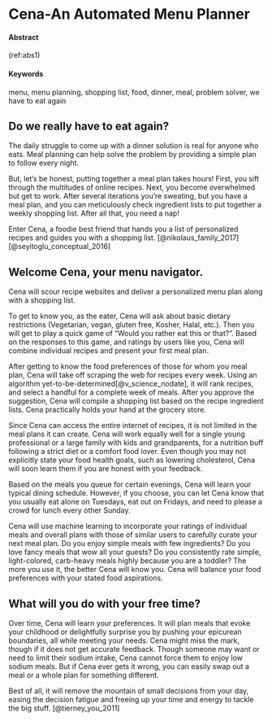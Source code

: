 # Cena-An Automated Menu Planner {#Cena}

#### Abstract {-}

(ref:abs1)

#### Keywords {-}

menu, menu planning, shopping list, food, dinner, meal, problem solver, we have to eat again

## Do we really have to eat again?

The daily struggle to come up with a dinner solution is real for anyone who eats. Meal planning can help solve the problem by providing a simple plan to follow every night.

But, let's be honest, putting together a meal plan takes hours! First, you sift through the multitudes of online recipes. Next, you become overwhelmed but get to work. After several iterations you're sweating, but you have a meal plan, and you can meticulously check ingredient lists to put together a weekly shopping list. After all that, you need a nap! 

Enter Cena, a foodie best friend that hands you a list of personalized recipes and guides you with a shopping list. [@nikolaus_family_2017][@seyitoglu_conceptual_2016]


## Welcome Cena, your menu navigator.

Cena will scour recipe websites and deliver a personalized menu plan along with a shopping list.  

To get to know you, as the eater, Cena will ask about basic dietary restrictions (Vegetarian, vegan, gluten free, Kosher, Halal, etc.). Then you will get to play a quick game of "Would you rather eat this or that?". Based on the responses to this game, and ratings by users like you, Cena will combine individual recipes and present your first meal plan. 

After getting to know the food preferences of those for whom you meal plan, Cena will take off scraping the web for recipes every week.  Using an algorithm yet-to-be-determined[@v_science_nodate], it will rank recipes, and select a handful for a complete week of meals.  After you approve the suggestion, Cena will compile a shopping list based on the recipe ingredient lists. Cena practically holds your hand at the grocery store. 

Since Cena can access the entire internet of recipes, it is not limited in the meal plans it can create.  Cena will work equally well for a single young professional or a large family with kids and grandparents, for a nutrition buff following a strict diet or a comfort food lover.  Even though you may not explicitly state your food health goals, such as lowering cholesterol, Cena will soon learn them if you are honest with your feedback.

Based on the meals you queue for certain evenings, Cena will learn your typical dining schedule.  However, if you choose, you can let Cena know that you usually eat alone on Tuesdays, eat out on Fridays, and need to please a crowd for lunch every other Sunday.
   
Cena will use machine learning to incorporate your ratings of individual meals and overall plans with those of similar users to carefully curate your next meal plan. Do you enjoy simple meals with few ingredients?  Do you love fancy meals that wow all your guests? Do you consistently rate simple, light-colored, carb-heavy meals highly because you are a toddler? The more you use it, the better Cena will know you. Cena will balance your food preferences with your stated food aspirations.


## What will you do with your free time?

Over time, Cena will learn your preferences. It will plan meals that evoke your childhood or delightfully surprise you by pushing your epicurean boundaries, all while meeting your needs. Cena might miss the mark, though if it does not get accurate feedback. Though someone may want or need to limit their sodium intake, Cena cannot force them to enjoy low sodium meals. But if Cena ever gets it wrong, you can easily swap out a meal or a whole plan for something different.

Best of all, it will remove the mountain of small decisions from your day, easing the decision fatigue and freeing up your time and energy to tackle the big stuff. [@tierney_you_2011]


